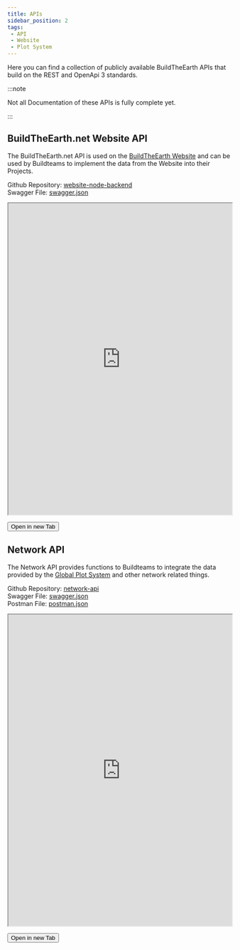 ```yaml
---
title: APIs
sidebar_position: 2
tags:
 - API
 - Website
 - Plot System
---
```



Here you can find a collection of publicly available BuildTheEarth APIs that build on the REST and OpenApi 3 standards.

:::note

Not all Documentation of these APIs is fully complete yet.

:::

## BuildTheEarth.net Website API

The BuildTheEarth.net API is used on the [BuildTheEarth Website](https://buildtheearth.net) and can be used by Buildteams to implement the data from the Website into their Projects. 

Github Repository: [website-node-backend](https://github.com/BuildTheEarth/website-node-backend)<br />
Swagger File: [swagger.json](https://raw.githubusercontent.com/BuildTheEarth/website-node-backend/main/swagger.json)


<iframe src="https://buildtheearth.github.io/website-node-backend/" width="100%" height="700px" style={{backgroundColor:'#ffffff'}}></iframe>

<Button my="md" component="a" target="blank" href="https://buildtheearth.github.io/website-node-backend/">Open in new Tab</Button>

## Network API

The Network API provides functions to Buildteams to integrate the data provided by the [Global Plot System](https://app.milanote.com/1MSOj31AvD6P5c/global-plot-system?p=9H9SRXRJA3f) and other network related things.

Github Repository: [network-api](https://github.com/BuildTheEarth/PlotSystemAPI)<br />
Swagger File: [swagger.json](https://raw.githubusercontent.com/BuildTheEarth/PlotSystemAPI/main/swagger.json)<br />
Postman File: [postman.json](https://raw.githubusercontent.com/BuildTheEarth/PlotSystemAPI/master/testing/postman/PlotSystemAPI.postman_collection.json)

<iframe src="https://buildtheearth.github.io/network-api/" width="100%" height="700px" style={{backgroundColor:'#ffffff'}}></iframe>

<Button my="md" component="a" target="blank" href="https://buildtheearth.github.io/PlotSystemAPI/">Open in new Tab</Button>
